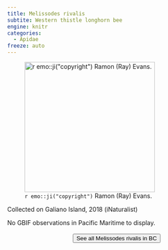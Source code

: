 ```yaml
---
title: Melissodes rivalis
subtite: Western thistle longhorn bee
engine: knitr
categories:
  - Apidae
freeze: auto
---
```

![`r emo::ji("copyright")` Ramon (Ray) Evans.](https://inaturalist-open-data.s3.amazonaws.com/photos/307277301/large.jpg){height=300}

Collected on Galiano Island, 2018 (iNaturalist)

No GBIF observations in Pacific Maritime to display.
<br><br>
<center>


<a href="https://inaturalist.ca/observations?place_id=7085&subview=map&taxon_id=224868"><button type="button" class="btn btn-secondary">See all Melissodes rivalis in BC <i class="fa-solid fa-arrow-up-right-from-square"></i> </button></a>
</center>
